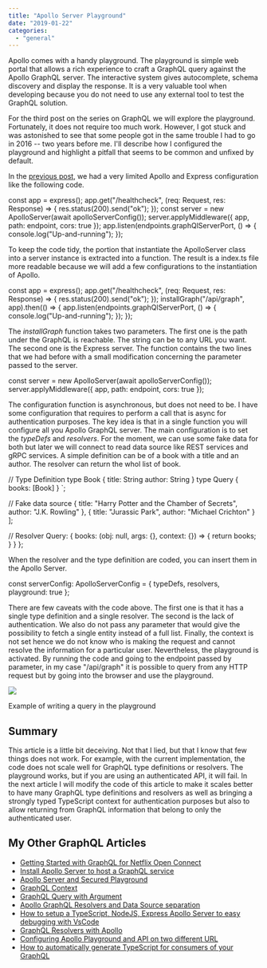 ```yaml
---
title: "Apollo Server Playground"
date: "2019-01-22"
categories: 
  - "general"
---
```


Apollo comes with a handy playground. The playground is simple web portal that allows a rich experience to craft a GraphQL query against the Apollo GraphQL server. The interactive system gives autocomplete, schema discovery and display the response. It is a very valuable tool when developing because you do not need to use any external tool to test the GraphQL solution.

For the third post on the series on GraphQL we will explore the playground. Fortunately, it does not require too much work. However, I got stuck and was astonished to see that some people got in the same trouble I had to go in 2016 -- two years before me. I'll describe how I configured the playground and highlight a pitfall that seems to be common and unfixed by default.

In the [previous post](https://patrickdesjardins.com/blog/?p=6148), we had a very limited Apollo and Express configuration like the following code.

const app = express();
app.get("/healthcheck", (req: Request, res: Response) => {
    res.status(200).send("ok");
});
const server = new ApolloServer(await apolloServerConfig());
server.applyMiddleware({ app, path: endpoint, cors: true });
app.listen(endpoints.graphQlServerPort, () => {
        console.log("Up-and-running");
});

To keep the code tidy, the portion that instantiate the ApolloServer class into a server instance is extracted into a function. The result is a index.ts file more readable because we will add a few configurations to the instantiation of Apollo.

const app = express();
app.get("/healthcheck", (req: Request, res: Response) => {
    res.status(200).send("ok");
});
installGraph("/api/graph", app).then(() => {
    app.listen(endpoints.graphQlServerPort, () => {
        console.log("Up-and-running");
    });
});

The _installGraph_ function takes two parameters. The first one is the path under the GraphQL is reachable. The string can be to any URL you want. The second one is the Express server. The function contains the two lines that we had before with a small modification concerning the parameter passed to the server.

const server = new ApolloServer(await apolloServerConfig());
server.applyMiddleware({ app, path: endpoint, cors: true });

The configuration function is asynchronous, but does not need to be. I have some configuration that requires to perform a call that is async for authentication purposes. The key idea is that in a single function you will configure all you Apollo GraphQL server. The main configuration is to set the _typeDefs_ and _resolvers_. For the moment, we can use some fake data for both but later we will connect to read data source like REST services and gRPC services. A simple definition can be of a book with a title and an author. The resolver can return the whol list of book.


// Type Definition
    type Book {
        title: String
        author: String
    }
    type Query {
        books: \[Book\]
    }
\`;

// Fake data source
    {
        title: "Harry Potter and the Chamber of Secrets",
        author: "J.K. Rowling"
    },
    {
        title: "Jurassic Park",
        author: "Michael Crichton"
    }
\];

// Resolver
    Query: {
        books: (obj: null, args: {}, context: {}) => {
            return books;
        }
    }
};

When the resolver and the type definition are coded, you can insert them in the Apollo Server.

const serverConfig: ApolloServerConfig = {
    typeDefs,
    resolvers,
    playground: true
 };

There are few caveats with the code above. The first one is that it has a single type definition and a single resolver. The second is the lack of authentication. We also do not pass any parameter that would give the possibility to fetch a single entity instead of a full list. Finally, the context is not set hence we do not know who is making the request and cannot resolve the information for a particular user. Nevertheless, the playground is activated. By running the code and going to the endpoint passed by parameter, in my case "/api/graph" it is possible to query from any HTTP request but by going into the browser and use the playground.

![](https://patrickdesjardins.com/blog/wp-content/uploads/2018/12/GraphQLPlaygroundQuery.png)

Example of writing a query in the playground

## Summary

This article is a little bit deceiving. Not that I lied, but that I know that few things does not work. For example, with the current implementation, the code does not scale well for GraphQL type definitions or resolvers. The playground works, but if you are using an authenticated API, it will fail. In the next article I will modify the code of this article to make it scales better to have many GraphQL type definitions and resolvers as well as bringing a strongly typed TypeScript context for authentication purposes but also to allow returning from GraphQL information that belong to only the authenticated user.

## My Other GraphQL Articles

- [Getting Started with GraphQL for Netflix Open Connect](https://patrickdesjardins.com/blog/getting-started-with-graphql-for-netflix-open-connect)
- [Install Apollo Server to host a GraphQL service](https://patrickdesjardins.com/blog/install-apollo-server-to-host-a-graphql-service)
- [Apollo Server and Secured Playground](https://patrickdesjardins.com/blog/apollo-server-and-secured-playground)
- [GraphQL Context](https://patrickdesjardins.com/blog/graphql-context)
- [GraphQL Query with Argument](https://patrickdesjardins.com/blog/graphql-query-with-argument)
- [Apollo GraphQL Resolvers and Data Source separation](https://patrickdesjardins.com/blog/apollo-graphql-resolvers-and-data-source-separation)
- [How to setup a TypeScript, NodeJS, Express Apollo Server to easy debugging with VsCode](https://patrickdesjardins.com/blog/how-to-setup-a-typescript-nodejs-express-apollo-server-to-easy-debugging-with-vscode)
- [GraphQL Resolvers with Apollo](https://patrickdesjardins.com/blog/graphql-resolvers-with-apollo)
- [Configuring Apollo Playground and API on two different URL](https://patrickdesjardins.com/blog/configuring-apollo-playground-and-api-on-two-different-url)
- [How to automatically generate TypeScript for consumers of your GraphQL](https://patrickdesjardins.com/blog/how-to-automatically-generate-typescript-for-consumer-of-your-graphql)

